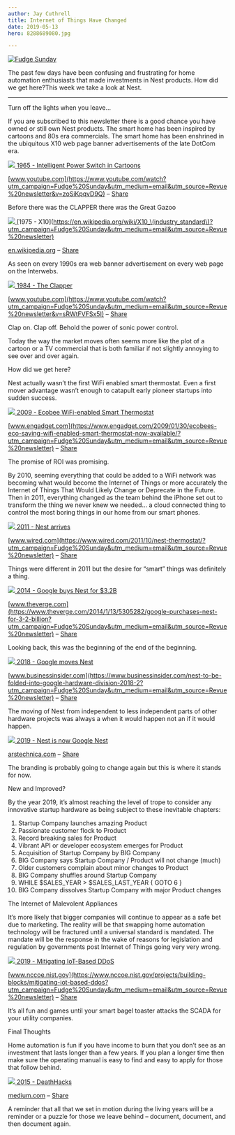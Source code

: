 ```yaml
---
author: Jay Cuthrell
title: Internet of Things Have Changed
date: 2019-05-13
hero: 8288689080.jpg

---
```



[![Fudge Sunday](./index_files/fudgesunday.png) ](https://www.getrevue.co/profile/jaycuthrell?utm_campaign=Issue&utm_content=profileimage&utm_medium=email&utm_source=Fudge+Sunday)  
  
The past few days have been confusing and frustrating for home automation
enthusiasts that made investments in Nest products. How did we get here?This
week we take a look at Nest.  
  
* * *  
  
Turn off the lights when you leave...  
  
If you are subscribed to this newsletter there is a good chance you have owned
or still own Nest products. The smart home has been inspired by cartoons and
80s era commercials. The smart home has been enshrined in the ubiquitous X10
web page banner advertisements of the late DotCom era.  
  
[![](./index_files/hqdefault.jpg) ](https://www.youtube.com/watch?utm_campaign=Fudge%20Sunday&utm_medium=email&utm_source=Revue%20newsletter&v=zoSiKpqvD9Q)[1965 - Intelligent Power Switch in Cartoons](https://www.youtube.com/watch?utm_campaign=Fudge%20Sunday&utm_medium=email&utm_source=Revue%20newsletter&v=zoSiKpqvD9Q)

[www.youtube.com](https://www.youtube.com/watch?utm_campaign=Fudge%20Sunday&utm_medium=email&utm_source=Revue%20newsletter&v=zoSiKpqvD9Q) – [Share](http://rev.vu/M2xP5R?utm_campaign=Issue&utm_content=share&utm_medium=email&utm_source=Fudge+Sunday)

Before there was the CLAPPER there was the Great Gazoo  
  
[![](./index_files/1200px-X10_1.jpg) ](https://en.wikipedia.org/wiki/X10_\(industry_standard\)?utm_campaign=Fudge%20Sunday&utm_medium=email&utm_source=Revue%20newsletter)[1975 - X10](https://en.wikipedia.org/wiki/X10_\(industry_standard\)?utm_campaign=Fudge%20Sunday&utm_medium=email&utm_source=Revue%20newsletter)

[en.wikipedia.org](https://en.wikipedia.org/wiki/X10_\(industry_standard\)?utm_campaign=Fudge%20Sunday&utm_medium=email&utm_source=Revue%20newsletter) – [Share](http://rev.vu/XG9m8E?utm_campaign=Issue&utm_content=share&utm_medium=email&utm_source=Fudge+Sunday)

As seen on every 1990s era web banner advertisement on every web page on the
Interwebs.  
  
[![](./index_files/hqdefault\(1\).jpg) ](https://www.youtube.com/watch?utm_campaign=Fudge%20Sunday&utm_medium=email&utm_source=Revue%20newsletter&v=sRWtFVFSx5I)[1984 - The Clapper](https://www.youtube.com/watch?utm_campaign=Fudge%20Sunday&utm_medium=email&utm_source=Revue%20newsletter&v=sRWtFVFSx5I)

[www.youtube.com](https://www.youtube.com/watch?utm_campaign=Fudge%20Sunday&utm_medium=email&utm_source=Revue%20newsletter&v=sRWtFVFSx5I) – [Share](http://rev.vu/vQDrkV?utm_campaign=Issue&utm_content=share&utm_medium=email&utm_source=Fudge+Sunday)

Clap on. Clap off. Behold the power of sonic power control.  
  
Today the way the market moves often seems more like the plot of a cartoon or
a TV commercial that is both familiar if not slightly annoying to see over and
over again.  
  
How did we get here?  
  
Nest actually wasn’t the first WiFi enabled smart thermostat. Even a first
mover advantage wasn’t enough to catapult early pioneer startups into sudden
success.  
  
[![](./index_files/dims.jpg) ](https://www.engadget.com/2009/01/30/ecobees-eco-saving-wifi-enabled-smart-thermostat-now-available/?utm_campaign=Fudge%20Sunday&utm_medium=email&utm_source=Revue%20newsletter)[2009 - Ecobee WiFi-enabled Smart Thermostat](https://www.engadget.com/2009/01/30/ecobees-eco-saving-wifi-enabled-smart-thermostat-now-available/?utm_campaign=Fudge%20Sunday&utm_medium=email&utm_source=Revue%20newsletter)

[www.engadget.com](https://www.engadget.com/2009/01/30/ecobees-eco-saving-wifi-enabled-smart-thermostat-now-available/?utm_campaign=Fudge%20Sunday&utm_medium=email&utm_source=Revue%20newsletter) – [Share](http://rev.vu/Yl9k3B?utm_campaign=Issue&utm_content=share&utm_medium=email&utm_source=Fudge+Sunday)

The promise of ROI was promising.  
  
By 2010, seeming everything that could be added to a WiFi network was becoming
what would become the Internet of Things or more accurately the Internet of
Things That Would Likely Change or Deprecate in the Future. Then in 2011,
everything changed as the team behind the iPhone set out to transform the
thing we never knew we needed… a cloud connected thing to control the most
boring things in our home from our smart phones.  
  
[![](./index_files/thermostat-1.jpg) ](https://www.wired.com/2011/10/nest-thermostat/?utm_campaign=Fudge%20Sunday&utm_medium=email&utm_source=Revue%20newsletter)[2011 - Nest arrives](https://www.wired.com/2011/10/nest-thermostat/?utm_campaign=Fudge%20Sunday&utm_medium=email&utm_source=Revue%20newsletter)

[www.wired.com](https://www.wired.com/2011/10/nest-thermostat/?utm_campaign=Fudge%20Sunday&utm_medium=email&utm_source=Revue%20newsletter) – [Share](http://rev.vu/69PKd2?utm_campaign=Issue&utm_content=share&utm_medium=email&utm_source=Fudge+Sunday)

Things were different in 2011 but the desire for “smart” things was definitely
a thing.  
  
[![](./index_files/nest9.jpg) ](https://www.theverge.com/2014/1/13/5305282/google-purchases-nest-for-3-2-billion?utm_campaign=Fudge%20Sunday&utm_medium=email&utm_source=Revue%20newsletter)[2014 - Google buys Nest for $3.2B](https://www.theverge.com/2014/1/13/5305282/google-purchases-nest-for-3-2-billion?utm_campaign=Fudge%20Sunday&utm_medium=email&utm_source=Revue%20newsletter)

[www.theverge.com](https://www.theverge.com/2014/1/13/5305282/google-purchases-nest-for-3-2-billion?utm_campaign=Fudge%20Sunday&utm_medium=email&utm_source=Revue%20newsletter) – [Share](http://rev.vu/P9xvX8?utm_campaign=Issue&utm_content=share&utm_medium=email&utm_source=Fudge+Sunday)

Looking back, this was the beginning of the end of the beginning.  
  
[![](./index_files/5a7b50a8e559f0ac2d8b46c1-1334-667.png) ](https://www.businessinsider.com/nest-to-be-folded-into-google-hardware-division-2018-2?utm_campaign=Fudge%20Sunday&utm_medium=email&utm_source=Revue%20newsletter)[2018 - Google moves Nest](https://www.businessinsider.com/nest-to-be-folded-into-google-hardware-division-2018-2?utm_campaign=Fudge%20Sunday&utm_medium=email&utm_source=Revue%20newsletter)

[www.businessinsider.com](https://www.businessinsider.com/nest-to-be-folded-into-google-hardware-division-2018-2?utm_campaign=Fudge%20Sunday&utm_medium=email&utm_source=Revue%20newsletter) – [Share](http://rev.vu/GlqVGl?utm_campaign=Issue&utm_content=share&utm_medium=email&utm_source=Fudge+Sunday)

The moving of Nest from independent to less independent parts of other
hardware projects was always a when it would happen not an if it would happen.  
  
[![](./index_files/nest-640x215.jpg) ](https://arstechnica.com/gadgets/2019/05/nest-the-company-died-at-google-io-2019/?utm_campaign=Fudge%20Sunday&utm_medium=email&utm_source=Revue%20newsletter)[2019 - Nest is now Google Nest ](https://arstechnica.com/gadgets/2019/05/nest-the-company-died-at-google-io-2019/?utm_campaign=Fudge%20Sunday&utm_medium=email&utm_source=Revue%20newsletter)

[arstechnica.com](https://arstechnica.com/gadgets/2019/05/nest-the-company-died-at-google-io-2019/?utm_campaign=Fudge%20Sunday&utm_medium=email&utm_source=Revue%20newsletter) – [Share](http://rev.vu/3BY7m9?utm_campaign=Issue&utm_content=share&utm_medium=email&utm_source=Fudge+Sunday)

The branding is probably going to change again but this is where it stands for
now.  
  
New and Improved?  
  
By the year 2019, it’s almost reaching the level of trope to consider any
innovative startup hardware as being subject to these inevitable chapters:

  

  1. Startup Company launches amazing Product 
  2. Passionate customer flock to Product
  3. Record breaking sales for Product
  4. Vibrant API or developer ecosystem emerges for Product
  5. Acquisition of Startup Company by BIG Company
  6. BIG Company says Startup Company / Product will not change (much)
  7. Older customers complain about minor changes to Product
  8. BIG Company shuffles around Startup Company
  9. WHILE $SALES_YEAR > $SALES_LAST_YEAR { GOTO 6 }
  10. BIG Company dissolves Startup Company with major Product changes

  
  
The Internet of Malevolent Appliances  
  
It’s more likely that bigger companies will continue to appear as a safe bet
due to marketing. The reality will be that swapping home automation technology
will be fractured until a universal standard is mandated. The mandate will be
the response in the wake of reasons for legislation and regulation by
governments post Internet of Things going very very wrong.  
  
[![](./index_files/DigiCert.png) ](https://www.nccoe.nist.gov/projects/building-blocks/mitigating-iot-based-ddos?utm_campaign=Fudge%20Sunday&utm_medium=email&utm_source=Revue%20newsletter)[2019 - Mitigating IoT-Based DDoS](https://www.nccoe.nist.gov/projects/building-blocks/mitigating-iot-based-ddos?utm_campaign=Fudge%20Sunday&utm_medium=email&utm_source=Revue%20newsletter)

[www.nccoe.nist.gov](https://www.nccoe.nist.gov/projects/building-blocks/mitigating-iot-based-ddos?utm_campaign=Fudge%20Sunday&utm_medium=email&utm_source=Revue%20newsletter) – [Share](http://rev.vu/8qMk35?utm_campaign=Issue&utm_content=share&utm_medium=email&utm_source=Fudge+Sunday)

It’s all fun and games until your smart bagel toaster attacks the SCADA for
your utility companies.  
  
Final Thoughts  
  
Home automation is fun if you have income to burn that you don’t see as an
investment that lasts longer than a few years. If you plan a longer time then
make sure the operating manual is easy to find and easy to apply for those
that follow behind.  
  
[![](./index_files/1_Y6VHKELjpYta8J14MrH3KA.jpeg) ](https://medium.com/message/deathhacks-b767903b7c15?utm_campaign=Fudge%20Sunday&utm_medium=email&utm_source=Revue%20newsletter)[2015 - DeathHacks](https://medium.com/message/deathhacks-b767903b7c15?utm_campaign=Fudge%20Sunday&utm_medium=email&utm_source=Revue%20newsletter)

[medium.com](https://medium.com/message/deathhacks-b767903b7c15?utm_campaign=Fudge%20Sunday&utm_medium=email&utm_source=Revue%20newsletter) – [Share](http://rev.vu/aebd95?utm_campaign=Issue&utm_content=share&utm_medium=email&utm_source=Fudge+Sunday)

A reminder that all that we set in motion during the living years will be a
reminder or a puzzle for those we leave behind – document, document, and then
document again.  
